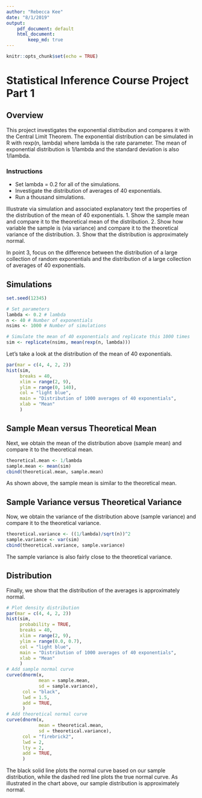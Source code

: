 ```yaml
---
author: "Rebecca Kee"
date: "8/1/2019"
output: 
    pdf_document: default
    html_document:
        keep_md: true
---
```


```r
knitr::opts_chunk$set(echo = TRUE)
```

# Statistical Inference Course Project Part 1

## Overview

This project investigates the exponential distribution and compares it with the Central Limit Theorem. The exponential distribution can be simulated in R with rexp(n, lambda) where lambda is the rate parameter. The mean of exponential distribution is 1/lambda and the standard deviation is also 1/lambda. 

### Instructions 

* Set lambda = 0.2 for all of the simulations. 
* Investigate the distribution of averages of 40 exponentials. 
* Run a thousand simulations.

Illustrate via simulation and associated explanatory text the properties of the distribution of the mean of 40 exponentials.
1. Show the sample mean and compare it to the theoretical mean of the distribution.
2. Show how variable the sample is (via variance) and compare it to the theoretical variance of the distribution.
3. Show that the distribution is approximately normal.

In point 3, focus on the difference between the distribution of a large collection of random exponentials and the distribution of a large collection of averages of 40 exponentials.

## Simulations
```r
set.seed(12345)

# Set parameters
lambda <- 0.2 # lambda
n <- 40 # Number of exponentials
nsims <- 1000 # Number of simulations

# Simulate the mean of 40 exponentials and replicate this 1000 times
sim <- replicate(nsims, mean(rexp(n, lambda))) 
```

Let's take a look at the distribution of the mean of 40 exponentials. 
```r
par(mar = c(4, 4, 2, 2))
hist(sim, 
     breaks = 40,
     xlim = range(2, 9),
     ylim = range(0, 140),
     col = "light blue",
     main = "Distribution of 1000 averages of 40 exponentials",
     xlab = "Mean"
     )
```

## Sample Mean versus Theoretical Mean

Next, we obtain the mean of the distribution above (sample mean) and compare it to the theoretical mean. 
```r
theoretical.mean <- 1/lambda
sample.mean <- mean(sim)
cbind(theoretical.mean, sample.mean)
```
As shown above, the sample mean is similar to the theoretical mean. 

## Sample Variance versus Theoretical Variance

Now, we obtain the variance of the distribution above (sample variance) and compare it to the theoretical variance.
```r
theoretical.variance <- ((1/lambda)/sqrt(n))^2
sample.variance <- var(sim)
cbind(theoretical.variance, sample.variance)
```
The sample variance is also fairly close to the theoretical variance. 

## Distribution

Finally, we show that the distribution of the averages is approximately normal. 
```r
# Plot density distribution
par(mar = c(4, 4, 2, 2))
hist(sim, 
     probability = TRUE,
     breaks = 40,
     xlim = range(2, 9),
     ylim = range(0.0, 0.7),
     col = "light blue",
     main = "Distribution of 1000 averages of 40 exponentials",
     xlab = "Mean"
     )
# Add sample normal curve 
curve(dnorm(x, 
            mean = sample.mean, 
            sd = sample.variance), 
      col = "black", 
      lwd = 1.5, 
      add = TRUE, 
      )
# Add theoretical normal curve
curve(dnorm(x, 
            mean = theoretical.mean, 
            sd = theoretical.variance), 
      col = "firebrick2", 
      lwd = 2,
      lty = 2,
      add = TRUE, 
      )
```

The black solid line plots the normal curve based on our sample distribution, while the dashed red line plots the true normal curve. As illustrated in the chart above, our sample distribution is approximately normal. 
